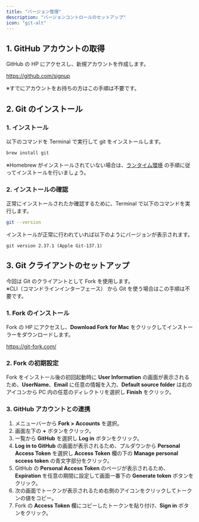```yaml
---
title: "バージョン管理"
description: "バージョンコントロールのセットアップ"
icon: "git-alt"
---
```


## 1. GitHub アカウントの取得

GitHub の HP にアクセスし、新規アカウントを作成します。<br />

https://github.com/signup

※すでにアカウントをお持ちの方はこの手順は不要です。

## 2. Git のインストール

### 1. インストール

以下のコマンドを Terminal で実行して git をインストールします。

```bash
brew install git
```

※Homebrew がインストールされていない場合は、[ランタイム環境](/mac/runtime#1-homebrew) の手順に従ってインストールを行いましょう。

### 2. インストールの確認

正常にインストールされたか確認するために、Terminal で以下のコマンドを実行します。

```bash
git --version
```

インストールが正常に行われていれば以下のようにバージョンが表示されます。

```
git version 2.37.1 (Apple Git-137.1)
```

## 3. Git クライアントのセットアップ

今回は Git のクライアントとして Fork を使用します。<br />
※CLI（コマンドラインインターフェース） から Git を使う場合はこの手順は不要です。

### 1. Fork のインストール

Fork の HP にアクセスし、**Download Fork for Mac** をクリックしてインストーラーをダウンロードします。

https://git-fork.com/

### 2. Fork の初期設定

Fork をインストール後の初回起動時に **User Information** の画面が表示されるため、**UserName**、**Email** に任意の情報を入力、**Default source folder** は右のアイコンから PC 内の任意のディレクトリを選択し **Finish** をクリック。

### 3. GitHub アカウントとの連携

1. メニューバーから **Fork > Accounts** を選択。
2. 画面左下の **+** ボタンをクリック。
3. 一覧から **GitHub** を選択し **Log in** ボタンをクリック。
4. **Log in to GitHub** の画面が表示されるため、プルダウンから **Personal Access Token** を選択し **Access Token** 欄の下の **Manage personal sccess token** の青文字部分をクリック。
5. GitHub の **Personal Access Token** のページが表示されるため、**Expiration** を任意の期間に設定して画面一番下の **Generate token** ボタンをクリック。
6. 次の画面でトークンが表示されるため右側のアイコンをクリックしてトークンの値をコピー。
7. Fork の **Access Token** 欄にコピーしたトークンを貼り付け、**Sign in** ボタンをクリック。
